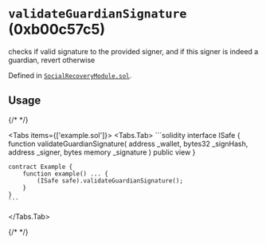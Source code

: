 



# `validateGuardianSignature` (0xb00c57c5)



checks if valid signature to the provided signer, and if this signer is indeed a guardian, revert otherwise


Defined in [`SocialRecoveryModule.sol`](https://github.com/safe-global/safe-modules/tree/recovery/v0.1.0/modules/recovery/contracts/generated-markups/candide-contracts/contracts/modules/social_recovery/SocialRecoveryModule.sol#Lundefined).


## Usage

{/* <!-- vale off --> */}

<Tabs items={['example.sol']}>
  <Tabs.Tab>
    ```solidity
    interface ISafe {
        function validateGuardianSignature( address _wallet, bytes32 _signHash, address _signer, bytes memory _signature ) public view
    }

    contract Example {
        function example() ... {
            (ISafe safe).validateGuardianSignature();
        }
    }
    ```
  </Tabs.Tab>
</Tabs>

{/* <!-- vale on --> */}







